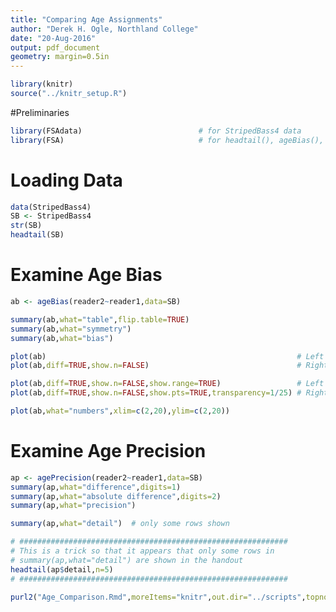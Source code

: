 ```yaml
---
title: "Comparing Age Assignments"
author: "Derek H. Ogle, Northland College"
date: "20-Aug-2016"
output: pdf_document
geometry: margin=0.5in
---
```


```r
library(knitr)
source("../knitr_setup.R")
```

#Preliminaries
```r
library(FSAdata)                          # for StripedBass4 data
library(FSA)                              # for headtail(), ageBias(), agePrecision()
```

# Loading Data
```r
data(StripedBass4)
SB <- StripedBass4
str(SB)
headtail(SB)
```

# Examine Age Bias
```r
ab <- ageBias(reader2~reader1,data=SB)
```

```r
summary(ab,what="table",flip.table=TRUE)
summary(ab,what="symmetry")
summary(ab,what="bias")
```

```r
plot(ab)                                                        # Left
plot(ab,diff=TRUE,show.n=FALSE)                                 # Right
```
```r
plot(ab,diff=TRUE,show.n=FALSE,show.range=TRUE)                 # Left
plot(ab,diff=TRUE,show.n=FALSE,show.pts=TRUE,transparency=1/25) # Right
```
```r
plot(ab,what="numbers",xlim=c(2,20),ylim=c(2,20))
```

# Examine Age Precision
```r
ap <- agePrecision(reader2~reader1,data=SB)
summary(ap,what="difference",digits=1)
summary(ap,what="absolute difference",digits=2)
summary(ap,what="precision")
```
```r
summary(ap,what="detail")  # only some rows shown
```
```r
# ############################################################
# This is a trick so that it appears that only some rows in
# summary(ap,what="detail") are shown in the handout
headtail(ap$detail,n=5)
# ############################################################
```

```r
purl2("Age_Comparison.Rmd",moreItems="knitr",out.dir="../scripts",topnotes="AFS Kansas City 20-Aug-16")
```
